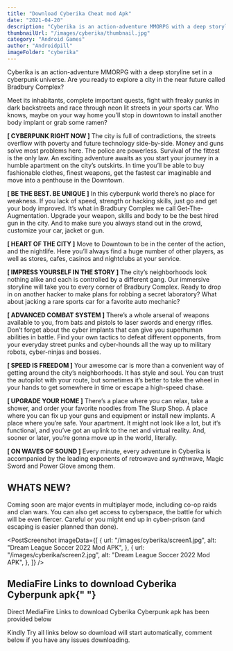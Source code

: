 ```yaml
---
title: "Download Cyberika Cheat mod Apk"
date: "2021-04-20"
description: "Cyberika is an action-adventure MMORPG with a deep storyline set in a cyberpunk universe."
thumbnailUrl: "/images/cyberika/thumbnail.jpg"
category: "Android Games"
author: "Androidpill"
imageFolder: "cyberika"
---
```



Cyberika is an action-adventure MMORPG with a deep storyline set in a cyberpunk universe. Are you ready to explore a city in the near future called Bradbury Complex?

Meet its inhabitants, complete important quests, fight with freaky punks in dark backstreets and race through neon lit streets in your sports car. Who knows, maybe on your way home you’ll stop in downtown to install another body implant or grab some ramen?

**[ CYBERPUNK RIGHT NOW ]**
The city is full of contradictions, the streets overflow with poverty and future technology side-by-side. Money and guns solve most problems here. The police are powerless. Survival of the fittest is the only law. An exciting adventure awaits as you start your journey in a humble apartment on the city’s outskirts. In time you’ll be able to buy fashionable clothes, finest weapons, get the fastest car imaginable and move into a penthouse in the Downtown.

**[ BE THE BEST. BE UNIQUE ]**
In this cyberpunk world there’s no place for weakness. If you lack of speed, strength or hacking skills, just go and get your body improved. It’s what in Bradbury Complex we call Get-The-Augmentation. Upgrade your weapon, skills and body to be the best hired gun in the city. And to make sure you always stand out in the crowd, customize your car, jacket or gun.

**[ HEART OF THE CITY ]**
Move to Downtown to be in the center of the action, and the nightlife. Here you’ll always find a huge number of other players, as well as stores, cafes, casinos and nightclubs at your service.

<NativeBanners type={2} />

**[ IMPRESS YOURSELF IN THE STORY ]**
The city’s neighborhoods look nothing alike and each is controlled by a different gang. Our immersive storyline will take you to every corner of Bradbury Complex. Ready to drop in on another hacker to make plans for robbing a secret laboratory? What about jacking a rare sports car for a favorite auto mechanic?

**[ ADVANCED COMBAT SYSTEM ]**
There’s a whole arsenal of weapons available to you, from bats and pistols to laser swords and energy rifles. Don’t forget about the cyber implants that can give you superhuman abilities in battle. Find your own tactics to defeat different opponents, from your everyday street punks and cyber-hounds all the way up to military robots, cyber-ninjas and bosses.

**[ SPEED IS FREEDOM ]**
Your awesome car is more than a convenient way of getting around the city’s neighborhoods. It has style and soul. You can trust the autopilot with your route, but sometimes it’s better to take the wheel in your hands to get somewhere in time or escape a high-speed chase.

**[ UPGRADE YOUR HOME ]**
There’s a place where you can relax, take a shower, and order your favorite noodles from The Slurp Shop. A place where you can fix up your guns and equipment or install new implants. A place where you’re safe. Your apartment. It might not look like a lot, but it’s functional, and you’ve got an uplink to the net and virtual reality. And, sooner or later, you’re gonna move up in the world, literally.

**[ ON WAVES OF SOUND ]**
Every minute, every adventure in Cyberika is accompanied by the leading exponents of retrowave and synthwave, Magic Sword and Power Glove among them.

## WHATS NEW?

Coming soon are major events in multiplayer mode, including co-op raids and clan wars. You can also get access to cyberspace, the battle for which will be even fiercer. Careful or you might end up in cyber-prison (and escaping is easier planned than done).

<PostScreenshot
  imageData={[
    {
      url: "/images/cyberika/screen1.jpg",
      alt: "Dream League Soccer 2022 Mod APK",
    },
    {
      url: "/images/cyberika/screen2.jpg",
      alt: "Dream League Soccer 2022 Mod APK",
    },
  ]}
/>
## MediaFire Links to download Cyberika Cyberpunk apk{" "}

Direct MediaFire Links to download
Cyberika Cyberpunk apk has been provided below

<DownloadLinks
  url="https://linkedprepenseprepense.com/q5qfg8veup?key=ee3100f4306f4ef023600190f239b221"
  text="DOWNLOAD LINK 1"
/>
<DownloadLinks
  url="https://linkedprepenseprepense.com/q5qfg8veup?key=ee3100f4306f4ef023600190f239b221"
  text="DOWNLOAD LINK 2"
/>

<DownloadLinks
  url="https://linkedprepenseprepense.com/q5qfg8veup?key=ee3100f4306f4ef023600190f239b221"
  text="DOWNLOAD LINK 3"
/>

<p class="text-center text-sm ">
  Kindly Try all links below so download will start automatically, comment below
  if you have any issues downloading.
</p>
